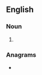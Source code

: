 ==English==

===Noun===
{{head|en|noun form}}

# {{plural of|en|reasoning}}

===Anagrams===
* {{anagrams|en|a=aeginnorss|oranginess}}